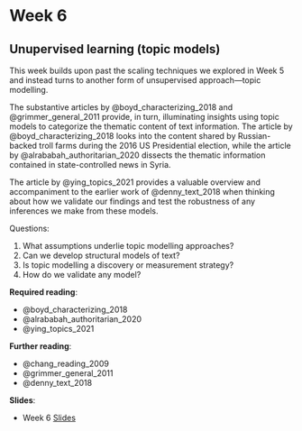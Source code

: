 # Week 6

## Unupervised learning (topic models)

This week builds upon past the scaling techniques we explored in Week 5 and instead turns to another form of unsupervised approach---topic modelling.

The substantive articles by @boyd_characterizing_2018 and @grimmer_general_2011 provide, in turn, illuminating insights using topic models to categorize the thematic content of text information. The article by @boyd_characterizing_2018 looks into the content shared by Russian-backed troll farms during the 2016 US Presidential election, while the article by @alrababah_authoritarian_2020 dissects the thematic information contained in state-controlled news in Syria. 

The article by @ying_topics_2021 provides a valuable overview and accompaniment to the earlier work of @denny_text_2018 when thinking about how we validate our findings and test the robustness of any inferences we make from these models.

Questions:

1. What assumptions underlie topic modelling approaches?
2. Can we develop structural models of text?
3. Is topic modelling a discovery or measurement strategy?
4. How do we validate any model?

**Required reading**:

- @boyd_characterizing_2018
- @alrababah_authoritarian_2020
- @ying_topics_2021

**Further reading**:

- @chang_reading_2009
- @grimmer_general_2011
- @denny_text_2018

**Slides**:

- Week 6 [Slides](https://docs.google.com/presentation/d/1SeL25sA0a7OoJhPOy5lvYuvqOZAUJBkh17VRTG5_VAw/edit?usp=sharing)